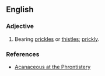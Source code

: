 ==English==

===Adjective===
{{en-adj|-}}

# Bearing [[prickle]]s or [[thistle]]s; [[prickly]].

===References===
* [http://phrontistery.info/a.html Acanaceous at the Phrontistery]